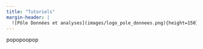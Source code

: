 ```yaml
---
title: "Tutoriels"
margin-header: |
  ![Pôle Données et analyses](images/logo_pole_donnees.png){height=150}
---
```



popopoopop